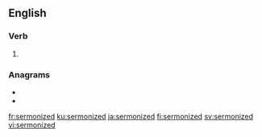 ==English==

===Verb===
{{head|en|verb form}}

# {{en-past of|sermonize}}

===Anagrams===
* {{l|en|demonizers}}
* {{l|en|modernizes}}

[[fr:sermonized]]
[[ku:sermonized]]
[[ja:sermonized]]
[[fi:sermonized]]
[[sv:sermonized]]
[[vi:sermonized]]